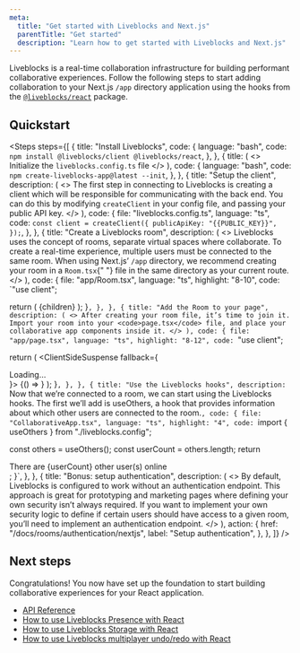 ```yaml
---
meta:
  title: "Get started with Liveblocks and Next.js"
  parentTitle: "Get started"
  description: "Learn how to get started with Liveblocks and Next.js"
---
```


Liveblocks is a real-time collaboration infrastructure for building performant
collaborative experiences. Follow the following steps to start adding
collaboration to your Next.js `/app` directory application using the hooks from
the [`@liveblocks/react`](/docs/api-reference/liveblocks-react) package.

## Quickstart

<Steps
  steps={[
    {
      title: "Install Liveblocks",
      code: {
        language: "bash",
        code: `npm install @liveblocks/client @liveblocks/react`,
      },
    },
    {
      title: (
        <>
          Initialize the <code>liveblocks.config.ts</code> file
        </>
      ),
      code: {
        language: "bash",
        code: `npm create-liveblocks-app@latest --init`,
      },
    },
    {
      title: "Setup the client",
      description: (
        <>
          The first step in connecting to Liveblocks is creating a client which
          will be responsible for communicating with the back end. You can do
          this by modifying <code>createClient</code> in your config file, and
          passing your public API key.
        </>
      ),
      code: {
        file: "liveblocks.config.ts",
        language: "ts",
        code: `const client = createClient({
  publicApiKey: "{{PUBLIC_KEY}}",
});`,
      },
    },
    {
      title: "Create a Liveblocks room",
      description: (
        <>
          Liveblocks uses the concept of rooms, separate virtual spaces where
          collaborate. To create a real-time experience, multiple users must
          be connected to the same room. When using Next.js’ <code>/app</code>
          directory, we recommend creating your room in a <code>Room.tsx</code>{" "}
          file in the same directory as your current route.
        </>
      ),
      code: {
        file: "app/Room.tsx",
        language: "ts",
        highlight: "8-10",
        code: `"use client";


  return (
    <RoomProvider id="my-room" initialPresence={{}}>
      {children}
    </RoomProvider>
  );
}`,
      },
    },
    {
      title: "Add the Room to your page",
      description: (
        <>
          After creating your room file, it’s time to join it. Import
          your room into your <code>page.tsx</code> file, and place
          your collaborative app components inside it.
        </>
      ),
      code: {
        file: "app/page.tsx",
        language: "ts",
        highlight: "8-12",
        code: `"use client";


  return (
    <Room>
      <ClientSideSuspense fallback={<div>Loading…</div>}>
        {() => <CollaborativeApp />}
      </ClientSideSuspense>
    </Room>
  );
}`,
      },
    },
    {
      title: "Use the Liveblocks hooks",
      description: `Now that we’re connected to a room, we can start using the Liveblocks hooks. The first we’ll add is useOthers, a hook that provides information about which other users are connected to the room.`,
      code: {
        file: "CollaborativeApp.tsx",
        language: "ts",
        highlight: "4",
        code: `import { useOthers } from "./liveblocks.config";
        
  const others = useOthers();
  const userCount = others.length;
  return <div>There are {userCount} other user(s) online</div>;
}`,
      },
    },
    {
      title: "Bonus: setup authentication",
      description: (
        <>
          By default, Liveblocks is configured to work without an authentication
          endpoint. This approach is great for prototyping and marketing pages
          where defining your own security isn’t always required. If you want to
          implement your own security logic to define if certain users should
          have access to a given room, you’ll need to implement an
          authentication endpoint.
        </>
      ),
      action: {
        href: "/docs/rooms/authentication/nextjs",
        label: "Setup authentication",
      },
    },
]} />

## Next steps

Congratulations! You now have set up the foundation to start building
collaborative experiences for your React application.

- [API Reference](/docs/api-reference/liveblocks-react)
- [How to use Liveblocks Presence with React](/docs/guides/how-to-use-liveblocks-presence-with-react)
- [How to use Liveblocks Storage with React](/docs/guides/how-to-use-liveblocks-stroage-with-react)
- [How to use Liveblocks multiplayer undo/redo with React](/docs/guides/how-to-use-liveblocks-multiplayer-undo-redo-with-react)
